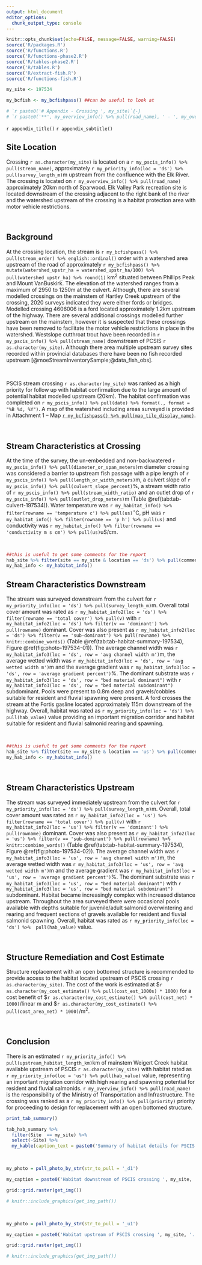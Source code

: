 ```yaml
---
output: html_document
editor_options: 
  chunk_output_type: console
---
```


```r
knitr::opts_chunk$set(echo=FALSE, message=FALSE, warning=FALSE)
source('R/packages.R')
source('R/functions.R')
source('R/functions-phase2.R')
source('R/tables-phase2.R')
source('R/tables.R')
source('R/extract-fish.R')
source('R/functions-fish.R')


```



```r
my_site <- 197534

```


```r
my_bcfish <- my_bcfishpass() ##can be useful to look at

# `r paste0('# Appendix - Crossing ', my_site)`{-} 
# `r paste0('**', my_overview_info() %>% pull(road_name), ' - ', my_overview_info() %>% pull(stream_name), '**')`
```

`r appendix_title()`
`r appendix_subtitle()`



## Site Location {-}

Crossing `r as.character(my_site)` is located on a `r my_pscis_info() %>% pull(stream_name)`, approximately `r my_priority_info(loc = 'ds') %>% pull(survey_length_m)`m upstream from the confluence with the Elk River. The crossing is located on `r my_overview_info() %>% pull(road_name)` approximately 20km north of Sparwood. Elk Valley Park recreation site is located downstream of the crossing adjacent to the right bank of the river and the watershed upstream of the crossing is a habitat protection area with motor vehicle restrictions.


<br>

## Background {-}

At the crossing location, the stream is `r my_bcfishpass() %>% pull(stream_order) %>% english::ordinal()` order with a watershed area upstream of the road of approximately `r my_bcfishpass() %>% mutate(watershed_upstr_ha = watershed_upstr_ha/100) %>% pull(watershed_upstr_ha) %>% round(1)` km^2^ situated between Phillips Peak and Mount VanBuskirk. The elevation of the watershed ranges from a maximum of 2950 to 1250m at the culvert. Although, there are several modelled crossings on the mainstem of Hartley Creek upstream of the crossing, 2020 surveys indicated they were either fords or bridges. Modelled crossing 4606006 is a ford located approximately 1.2km upstream of the highway. There are several additional crossings modelled further upstream on the mainstem, however it is suspected that these crossings have been removed to facilitate the motor vehicle restrictions in place in the watershed. Westslope cutthroat trout have been recorded in `r my_pscis_info() %>% pull(stream_name)` downstream of PCSIS `r as.character(my_site)`.  Although there area multiple upstream survey sites recorded within provincial databases there have been no fish recorded upstream [@moeStreamInventorySample;@data_fish_obs]. 

<br>

PSCIS stream crossing `r as.character(my_site)` was ranked as a high priority for follow up with habitat confirmation due to the large amount of potential habitat modelled upstream (20km). The habitat confirmation was completed on `r my_pscis_info() %>% pull(date) %>% format(., format = "%B %d, %Y")`. A map of the watershed including areas surveyed is provided in Attachment 1 – Map [`r my_bcfishpass() %>% pull(map_tile_display_name)`](`r my_mapsheet()`).

<br>

## Stream Characteristics at Crossing {-}

At the time of the survey, the un-embedded and non-backwatered `r my_pscis_info() %>% pull(diameter_or_span_meters)`m diameter crossing was considered a barrier to upstream fish passage with a pipe length of `r my_pscis_info() %>% pull(length_or_width_meters)`m, a culvert slope of `r my_pscis_info() %>% pull(culvert_slope_percent)`%, a stream width ratio of `r my_pscis_info() %>% pull(stream_width_ratio)` and an outlet drop of `r my_pscis_info() %>% pull(outlet_drop_meters)`m (Table \@ref(tab:tab-culvert-197534)). Water temperature was `r my_habitat_info() %>% filter(rowname == 'temperature c') %>% pull(us)`$^\circ$C, pH was `r my_habitat_info() %>% filter(rowname == 'p h') %>% pull(us)` and conductivity was `r my_habitat_info() %>% filter(rowname == 'conductivity m s cm') %>% pull(us)`uS/cm.  

<br>


```r
##this is useful to get some comments for the report
hab_site %>% filter(site == my_site & location == 'ds') %>% pull(comments)
my_hab_info <- my_habitat_info()
```

## Stream Characteristics Downstream {-}

The stream was surveyed downstream from the culvert for `r my_priority_info(loc = 'ds') %>% pull(survey_length_m)`m. Overall total cover amount was rated as `r my_habitat_info2(loc = 'ds') %>% filter(rowname == 'total cover') %>% pull(v)` with  `r my_habitat_info2(loc = 'ds') %>% filter(v == 'dominant') %>% pull(rowname)` dominant. Cover was also present as `r my_habitat_info2(loc = 'ds') %>% filter(v == 'sub-dominant') %>% pull(rowname) %>% knitr::combine_words()` (Table \@ref(tab:tab-habitat-summary-197534), Figure \@ref(fig:photo-197534-01)). The average channel width was `r my_habitat_info3(loc = 'ds', row = 'avg channel width m')`m, the average wetted width was `r my_habitat_info3(loc = 'ds', row = 'avg wetted width m')`m and the average gradient was `r my_habitat_info3(loc = 'ds', row = 'average gradient percent')`%.  The dominant substrate was `r my_habitat_info3(loc = 'ds', row = "bed material dominant")` with `r my_habitat_info3(loc = 'ds', row = "bed material subdominant")` subdominant.  Pools were present to 0.8m deep and gravels/cobbles suitable for resident and fluvial spawning were present.  A ford crosses the stream at the Fortis gasline located approximately 115m downstream of the highway. Overall, habitat was rated as `r my_priority_info(loc = 'ds') %>%  pull(hab_value)` value providing an important migration corridor and habitat suitable for resident and fluvial salmonid rearing and spawning.

<br>



```r
##this is useful to get some comments for the report
hab_site %>% filter(site == my_site & location == 'us') %>% pull(comments)
my_hab_info <- my_habitat_info()
```


<br>

## Stream Characteristics Upstream {-}

The stream was surveyed immediately upstream from the culvert for `r my_priority_info(loc = 'ds') %>% pull(survey_length_m)`m. Overall, total cover amount was rated as `r my_habitat_info2(loc = 'us') %>% filter(rowname == 'total cover') %>% pull(v)` with  `r my_habitat_info2(loc = 'us') %>% filter(v == 'dominant') %>% pull(rowname)` dominant. Cover was also present as `r my_habitat_info2(loc = 'us') %>% filter(v == 'sub-dominant') %>% pull(rowname) %>% knitr::combine_words()` (Table \@ref(tab:tab-habitat-summary-197534), Figure \@ref(fig:photo-197534-02)). The average channel width was `r my_habitat_info3(loc = 'us', row = 'avg channel width m')`m, the average wetted width was `r my_habitat_info3(loc = 'us', row = 'avg wetted width m')`m and the average gradient was `r my_habitat_info3(loc = 'us', row = 'average gradient percent')`%.  The dominant substrate was `r my_habitat_info3(loc = 'us', row = "bed material dominant")` with `r my_habitat_info3(loc = 'us', row = "bed material subdominant")` subdominant. Habitat became increasingly complex with increased distance upstream.  Throughout the area surveyed there were occasional pools available with depths suitable for juvenile/adult salmonid overwintering and rearing and frequent sections of gravels available for resident and fluvial salmonid spawning. Overall, habitat was rated as `r my_priority_info(loc = 'ds') %>%  pull(hab_value)` value.  

<br>


## Structure Remediation and Cost Estimate {-}

Structure replacement with an open bottomed structure is recommended to provide access to the habitat located upstream of PSCIS crossing `r as.character(my_site)`.  The cost of the work is estimated at \$`r as.character(my_cost_estimate() %>% pull(cost_est_1000s) * 1000)` for a cost benefit of \$`r as.character(my_cost_estimate() %>% pull(cost_net) * 1000)`/linear m and \$`r as.character(my_cost_estimate() %>% pull(cost_area_net) * 1000)`/m^2^.

<br>

## Conclusion {-}

There is an estimated `r my_priority_info() %>% pull(upstream_habitat_length_km)`km of mainstem Weigert Creek habitat available upstream of PSCIS `r as.character(my_site)` with habitat rated as `r my_priority_info(loc = 'us') %>% pull(hab_value)` value, representing an important migration corridor with high rearing and spawning potential for resident and fluvial salmonids. `r my_overview_info() %>% pull(road_name)` is the responsibility of the Ministry of Transportation and Infrastructure. The crossing was ranked as a `r my_priority_info() %>% pull(priority)` priority for proceeding to design for replacement with an open bottomed structure. 

\pagebreak

```r
print_tab_summary()

```

\pagebreak

```r
tab_hab_summary %>% 
  filter(Site  == my_site) %>% 
  select(-Site) %>%
  my_kable(caption_text = paste0('Summary of habitat details for PSCIS crossing ', my_site, '.'))

```



<br>

```r
my_photo = pull_photo_by_str(str_to_pull = '_d1')

my_caption = paste0('Habitat downstream of PSCIS crossing ', my_site, '.')

grid::grid.raster(get_img())

# knitr::include_graphics(get_img_path())
```

<br>

```r
my_photo = pull_photo_by_str(str_to_pull = '_u1')

my_caption = paste0('Habitat upstream of PSCIS crossing ', my_site, '.')

grid::grid.raster(get_img())

# knitr::include_graphics(get_img_path())
```


